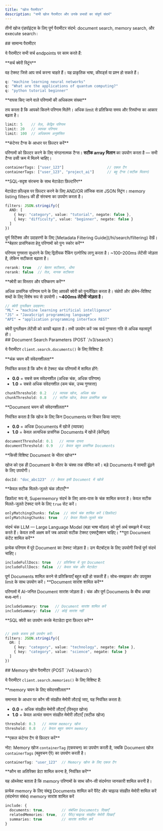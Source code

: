 ```yaml
---
title: "खोज पैरामीटर"
description: "सभी खोज पैरामीटर और उनके प्रभावों का संपूर्ण संदर्भ"
---
```


तीनों खोज एंडपॉइंट्स के लिए पूर्ण पैरामीटर संदर्भ: document search, memory search, और execute search।

<div id="common-parameters">
  ## सामान्य पैरामीटर
</div>

ये पैरामीटर सभी सर्च endpoints पर काम करते हैं:

<ParamField query="q" type="string" required>
  **सर्च क्वेरी स्ट्रिंग**

  वह टेक्स्ट जिसे आप सर्च करना चाहते हैं। यह प्राकृतिक भाषा, कीवर्ड्स या प्रश्न हो सकते हैं।

  ```typescript
  q: "machine learning neural networks"
  q: "What are the applications of quantum computing?"
  q: "python tutorial beginner"
  ```
</ParamField>

<ParamField query="limit" type="number" default="10">
  **वापस किए जाने वाले परिणामों की अधिकतम संख्या**

  तय करता है कि आपको कितने परिणाम मिलेंगे। अधिक limit से प्रतिक्रिया समय और रिस्पॉन्स का आकार बढ़ता है।

  ```typescript
  limit: 5    // तेज़, केंद्रित परिणाम
  limit: 20   // व्यापक परिणाम
  limit: 100  // अधिकतम अनुशंसित
  ```
</ParamField>

<ParamField query="containerTags" type="Array<string>">
  **कंटेनर टैग्स के आधार पर फ़िल्टर करें**

  परिणामों को फ़िल्टर करने के लिए संगठनात्मक टैग्स। **सटीक array मिलान** का उपयोग करता है — सभी टैग्स उसी क्रम में मिलने चाहिए।

  ```typescript
  containerTags: ["user_123"]                    // एकल टैग
  containerTags: ["user_123", "project_ai"]      // बहु टैग्स (सटीक मिलान)
  ```
</ParamField>

<ParamField query="filters" type="string">
  **SQL-सदृश संरचना के साथ मेटाडेटा फ़िल्टरिंग**

  मेटाडेटा फ़ील्ड्स पर फ़िल्टर करने के लिए AND/OR लॉजिक वाला JSON स्ट्रिंग। memory listing filters की ही संरचना का उपयोग करता है।

  ```typescript
  filters: JSON.stringify({
    AND: [
      { key: "category", value: "tutorial", negate: false },
      { key: "difficulty", value: "beginner", negate: false }
    ]
  })
  ```

  <Note>
    पूर्ण सिंटैक्स और उदाहरणों के लिए [Metadata Filtering Guide](/hi/search/filtering) देखें।
  </Note>
</ParamField>

<ParamField query="rerank" type="boolean" default="false">
  **बेहतर प्रासंगिकता हेतु परिणामों को पुनः स्कोर करें**

  परिणाम गुणवत्ता सुधारने के लिए द्वितीयक रैंकिंग एल्गोरिद्म लागू करता है। ~100–200ms लेटेंसी जोड़ता है, लेकिन सटीकता बढ़ाता है।

  ```typescript
  rerank: true   // बेहतर सटीकता, धीमा
  rerank: false  // तेज़, मानक सटीकता
  ```
</ParamField>

<ParamField query="rewriteQuery" type="boolean" default="false">
  **क्वेरी का विस्तार और परिष्करण करें**

  अधिक प्रासंगिक परिणाम पाने के लिए आपकी क्वेरी को पुनर्लेखित करता है। संक्षेपों और डोमेन-विशिष्ट शब्दों के लिए विशेष रूप से उपयोगी। **~400ms लेटेंसी जोड़ता है**।

  ```typescript
  // क्वेरी पुनर्लेखन उदाहरण:
  "ML" → "machine learning artificial intelligence"
  "JS" → "JavaScript programming language"
  "API" → "application programming interface REST"
  ```

  <Warning>
    क्वेरी पुनर्लेखन लेटेंसी को काफी बढ़ाता है। तभी उपयोग करें जब सर्च गुणवत्ता गति से अधिक महत्वपूर्ण हो।
  </Warning>
</ParamField>

<div id="document-search-parameters-post-v3search">
  ## Document Search Parameters (POST `/v3/search`)
</div>

ये पैरामीटर `client.search.documents()` के लिए विशिष्ट हैं:

<ParamField query="chunkThreshold" type="number" range="0-1" default="0.5">
  **चंक चयन की संवेदनशीलता**

  नियंत्रित करता है कि कौन से टेक्स्ट चंक परिणामों में शामिल होंगे:

  * **0.0** = सबसे कम संवेदनशील (अधिक चंक, अधिक परिणाम)
  * **1.0** = सबसे अधिक संवेदनशील (कम चंक, उच्च गुणवत्ता)

  ```typescript
  chunkThreshold: 0.2   // व्यापक खोज, अधिक चंक
  chunkThreshold: 0.8   // सटीक खोज, केवल प्रासंगिक चंक
  ```
</ParamField>

<ParamField query="documentThreshold" type="number" range="0-1" default="0.5">
  **Document चयन की संवेदनशीलता**

  नियंत्रित करता है कि खोज के लिए किन Documents पर विचार किया जाएगा:

  * **0.0** = अधिक Documents में खोजें (व्यापक)
  * **1.0** = केवल अत्यधिक प्रासंगिक Documents में खोजें (केन्द्रित)

  ```typescript
  documentThreshold: 0.1   // व्यापक दायरा
  documentThreshold: 0.9   // केवल बहुत प्रासंगिक Documents
  ```
</ParamField>

<ParamField query="docId" type="string">
  **किसी विशिष्ट Document के भीतर खोज**

  खोज को एक ही Document के भीतर के चंक्स तक सीमित करें। बड़े Documents में सामग्री ढूंढ़ने के लिए उपयोगी।

  ```typescript
  docId: "doc_abc123"  // केवल इसी Document में खोजें
  ```
</ParamField>

<ParamField query="onlyMatchingChunks" type="boolean" default="false">
  **केवल सटीक मिलते-जुलते चंक लौटाएँ**

  डिफ़ॉल्ट रूप से, Supermemory संदर्भ के लिए आस-पास के चंक शामिल करता है। केवल सटीक मिलते-जुलते टेक्स्ट पाने के लिए `true` सेट करें।

  ```typescript
  onlyMatchingChunks: false  // संदर्भ चंक शामिल करें (डिफ़ॉल्ट)
  onlyMatchingChunks: true   // केवल मिलते-जुलते चंक
  ```

  <Note>
    संदर्भ चंक LLM — Large Language Model (बड़ा भाषा मॉडल) को पूर्ण अर्थ समझने में मदद करते हैं। केवल तभी अक्षम करें जब आपको सटीक टेक्स्ट एक्सट्रैक्शन चाहिए।
  </Note>
</ParamField>

<ParamField query="includeFullDocs" type="boolean" default="false">
  **पूरा Document कंटेंट शामिल करें**

  प्रत्येक परिणाम में पूरे Document का टेक्स्ट जोड़ता है। उन चैटबॉट्स के लिए उपयोगी जिन्हें पूर्ण संदर्भ चाहिए।

  ```typescript
  includeFullDocs: true   // प्रतिक्रिया में पूरा Document
  includeFullDocs: false  // केवल चंक और मेटाडेटा
  ```

  <Warning>
    पूर्ण Documents शामिल करने से प्रतिक्रियाएँ बहुत बड़ी हो सकती हैं। सोच-समझकर और उपयुक्त limit के साथ उपयोग करें।
  </Warning>
</ParamField>

<ParamField query="includeSummary" type="boolean" default="false">
  **Document सारांश शामिल करें**

  परिणामों में AI-जनित Document सारांश जोड़ता है। चंक और पूर्ण Documents के बीच अच्छा मध्य-मार्ग।

  ```typescript
  includeSummary: true   // Document सारांश शामिल करें
  includeSummary: false  // कोई सारांश नहीं
  ```
</ParamField>

<ParamField query="filters" type="string">
  **SQL क्वेरी का उपयोग करके मेटाडेटा द्वारा फ़िल्टर करें**

  ```typescript

  // इसके बजाय इसे उपयोग करें:
  filters: JSON.stringify({
    OR: [
      { key: "category", value: "technology", negate: false },
      { key: "category", value: "science", negate: false }
    ]
  })
  ```
</ParamField>

<div id="memory-search-parameters-post-v4search">
  ## Memory खोज पैरामीटर (POST `/v4/search`)
</div>

ये पैरामीटर `client.search.memories()` के लिए विशिष्ट हैं:

<ParamField query="threshold" type="number" range="0-1" default="0.5">
  **memory चयन के लिए संवेदनशीलता**

  समानता के आधार पर कौन सी संग्रहीत मेमोरी लौटाई जाए, यह नियंत्रित करता है:

  * **0.0** = अधिक संग्रहीत मेमोरी लौटाएँ (विस्तृत खोज)
  * **1.0** = केवल अत्यंत समान संग्रहीत मेमोरी लौटाएँ (सटीक खोज)

  ```typescript
  threshold: 0.3   // व्यापक memory खोज
  threshold: 0.8   // केवल बहुत समान memory
  ```
</ParamField>

<ParamField query="containerTag" type="string">
  **एकल कंटेनर टैग से फ़िल्टर करें**

  नोट: Memory खोज `containerTag` (एकवचन) का उपयोग करती है, जबकि Document खोज `containerTags` (बहुवचन ऐरे) का उपयोग करती है।

  ```typescript
  containerTag: "user_123"  // Memory खोज के लिए एकल टैग
  ```
</ParamField>

<ParamField query="include" type="object">
  **कौन सा अतिरिक्त डेटा शामिल करना है, नियंत्रित करें**

  यह ऑब्जेक्ट बताता है कि memory परिणामों के साथ कौन-सी संदर्भगत जानकारी शामिल करनी है।

  <ParamField query="include.documents" type="boolean" default="false">
    प्रत्येक memory के लिए संबद्ध Documents शामिल करें
  </ParamField>

  <ParamField query="include.relatedMemories" type="boolean" default="false">
    पैरेंट और चाइल्ड संग्रहीत मेमोरी शामिल करें (संदर्भगत संबंध)
  </ParamField>

  <ParamField query="include.summaries" type="boolean" default="false">
    memory सारांश शामिल करें
  </ParamField>

  ```typescript
  include: {
    documents: true,        // संबंधित Documents दिखाएँ
    relatedMemories: true,  // पैरेंट/चाइल्ड संग्रहीत मेमोरी दिखाएँ
    summaries: true         // सारांश शामिल करें
  }
  ```
</ParamField>